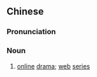 ==Chinese==
{{zh-forms|s=网剧}}

===Pronunciation===
{{zh-pron
|m=wǎngjù
|cat=n
}}

===Noun===
{{zh-noun}}

# [[online]] [[drama]]; [[web]] [[series]]
